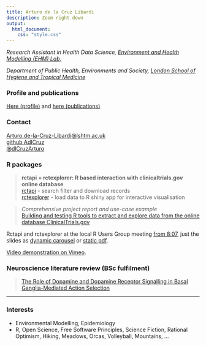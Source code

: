 ```yaml
---
title: Arturo de la Cruz Libardi
description: Zoom right down
output: 
  html_document: 
    css: "style.css"
---
```


*Research Assistant in Health Data Science,* [*Environment and Health Modelling (EHM) Lab,*](https://www.lshtm.ac.uk/research/centres-projects-groups/ehm-lab)

*Department of Public Health, Environments and Society,* [*London School of Hygiene and Tropical Medicine*](https://www.lshtm.ac.uk/)

### Profile and publications

[Here (profile)](https://www.lshtm.ac.uk/aboutus/people/de-la-cruz-libardi.arturo) and [here (publications)](https://orcid.org/0009-0001-1543-7999)

### Contact

[Arturo.de-la-Cruz-Libardi\@lshtm.ac.uk](mailto:Arturo.de-la-Cruz-Libardi@lshtm.ac.uk)\
[github AdlCruz](https://github.com/AdlCruz)\
[\@dlCruzArturo](https://twitter.com/dlCruzArturo)\

### R packages

> **rctapi + rctexplorer: R based interaction with clinicaltrials.gov online database**\
> [rctapi](https://adlcruz.github.io/rctapi/) - search filter and download records\
> [rctexplorer](https://adlcruz.github.io/rctexplorer/) - load data to R shiny app for interactive visualisation\

> *Comprehensive project report and use-case example*\
> [Building and testing R tools to extract and explore data from the online database ClinicalTrials.gov](assets/deanonlshtmdiss.pdf)\

Rctapi and rctexplorer at the local R Users Group meeting [from 8:07]((https://lshtm.cloud.panopto.eu/Panopto/Pages/Viewer.aspx?id=2ae0141e-9685-4db2-a75f-af5400c191d0)), just the slides as [dynamic carousel](rct_presentation.html) or [static pdf](assets/RUG_18Nov22_rct_presentation.pdf).

[Video demonstration on Vimeo](https://player.vimeo.com/video/595343322?h=97da0c4bb5).

<!-- On a video hosting site -->

<!-- # ```{r out.width="100%", echo=F} -->

<!-- # knitr::include_url(url="https://player.vimeo.com/video/595343322?h=97da0c4bb5") -->

<!-- # ``` -->

### Neuroscience literature review (BSc fulfilment)

> [The Role of Dopamine and Dopamine Receptor Signalling in Basal Ganglia-Mediated Action Selection](assets/lrpbsckcl.pdf)

------------------------------------------------------------------------

### Interests

-   Environmental Modelling, Epidemiology
-   R, Open Science, Free Software Principles, Science Fiction, Rational Optimism, Hiking, Meadows, Orcas, Volleyball, Mountains, ...
